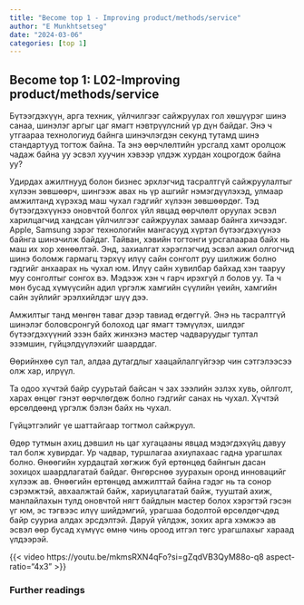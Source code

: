 ```yaml
---
title: "Become top 1 - Improving product/methods/service"
author: "E Munkhtsetseg"
date: "2024-03-06"
categories: [top 1]
---
```

## Become top 1: L02-Improving product/methods/service
Бүтээгдэхүүн, арга техник, үйлчилгээг сайжруулах гол хөшүүрэг шинэ санаа, шинэлэг аргыг цаг ямагт нэвтрүүлсний үр дүн байдаг. Энэ ч утгаараа технологиуд байнга шинэчлэгдэн секунд тутамд шинэ стандартууд тогтож байна. Та энэ өөрчлөлтийн урсгалд хамт оролцож чадаж байна уу эсвэл хуучин хэвээр үлдэж хурдан хоцрогдож байна уу?

Удирдах ажилтнууд болон бизнес эрхлэгчид тасралтгүй сайжруулалтыг хүлээн зөвшөөрч, шингээж авах нь үр ашгийг нэмэгдүүлэхэд, улмаар амжилтанд хүрэхэд маш чухал гэдгийг хүлээн зөвшөөрдөг. Тэд бүтээгдэхүүнээ оновчтой болгох үйл явцад өөрчлөлт оруулах эсвэл харилцагчид хандсан үйлчилгээг сайжруулах замаар байнга хичээдэг. Apple, Samsung зэрэг технологийн мангасууд хүртэл бүтээгдэхүүнээ байнга шинэчилж байдаг. Тайван, хэвийн тогтонги урсгалаараа байх нь маш их хор хөнөөлтэй. Энд, захиалгат хэрэглэгчид эсвэл ажил олгогчид шинэ боломж гармагц тэрхүү илүү сайн сонголт руу шилжиж болно гэдгийг анхаарах нь чухал юм. Илүү сайн хувилбар байхад хэн тааруу муу сонголтыг сонгох вэ. Мэдээж хэн ч гарч ирэхгүй л болов уу. Та ч мөн бусад хүмүүсийн адил үргэлж хамгийн сүүлийн үеийн, хамгийн сайн зүйлийг эрэлхийлдэг шүү дээ. 

Амжилтыг танд мөнгөн таваг дээр тавиад өгдөггүй. Энэ нь тасралтгүй шинэлэг боловсронгуй болоход цаг ямагт тэмүүлэх, шилдэг бүтээгдэхүүний эзэн байх жинхэнэ мастер чадваруудыг тултал эзэмшин, гүйцэлдүүлэхийг шаарддаг. 

Өөрийнхөө сул тал, алдаа дутагдлыг хаацайлалгүйгээр чин сэтгэлээсээ олж хар, илрүүл.

Та одоо хүчтэй байр суурьтай байсан ч зах зээлийн эзлэх хувь, ойлголт, харах өнцөг гэнэт өөрчлөгдөж болно гэдгийг санах нь чухал. Хүчтэй өрсөлдөөнд үргэлж бэлэн байх нь чухал. 

Гүйцэтгэлийг үе шаттайгаар тогтмол сайжруул. 

Өдөр тутмын ахиц дэвшил нь цаг хугацааны явцад мэдэгдэхүйц давуу тал болж хувирдаг. Ур чадвар, туршлагаа ахиулахаас гадна урагшлах болно. Өнөөгийн хурдацтай хөгжиж буй ертөнцөд байнгын дасан зохицох шаардлагатай байдаг. Өнгөрснөө зуурахын оронд инновацийг хүлээж ав. Өнөөгийн ертөнцөд амжилттай байна гэдэг нь та сонор сэрэмжтэй, авхаалжтай байж, хариуцлагатай байж, тууштай ахиж, манлайлахын тулд оновчтой нягт байдлын мастер болох хэрэгтэй гэсэн үг юм, эс тэгвээс илүү шийдэмгий, урагшаа бодолтой өрсөлдөгчдөд байр сууриа алдах эрсдэлтэй. Даруй үйлдэж, зохих арга хэмжээ ав эсвэл өөр бусад хүмүүс өмнө чинь ороод итгэл төгс урагшлахыг хараад үлдээрэй.

{{< video https://youtu.be/mkmsRXN4qFo?si=gZqdVB3QyM88o-q8 aspect-ratio="4x3" >}}

### Further readings